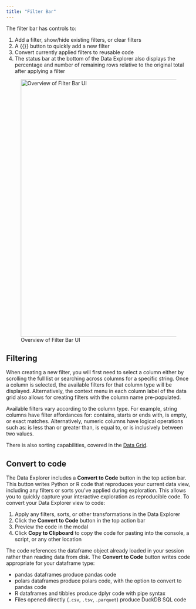 ```yaml
---
title: "Filter Bar"
---
```


The filter bar has controls to:

1. Add a filter, show/hide existing filters, or clear filters
2. A {{<fa plus>}} button to quickly add a new filter
3. Convert currently applied filters to reusable code
4. The status bar at the bottom of the Data Explorer also displays the
   percentage and number of remaining rows relative to the original total after
   applying a filter

![Overview of Filter Bar UI](images/data-explorer-filter-ui.png){width=700 fig-alt="Data explorer with active filters: 'year = 2013' and 'month >= 2.' Displays 309,772 rows of data across 19 columns. Options visible include 'Add Filter,' 'Hide Filters,' and 'Clear Filters.' A summary below indicates a large data set."}

## Filtering

When creating a new filter, you will first need to select a column either by
scrolling the full list or searching across columns for a specific string. Once
a column is selected, the available filters for that column type will be
displayed. Alternatively, the context menu in each column label of the data grid
also allows for creating filters with the column name pre-populated.

Available filters vary according to the column type. For example, string columns
have filter affordances for: contains, starts or ends with, is empty, or exact
matches. Alternatively, numeric columns have logical operations such as: is less
than or greater than, is equal to, or is inclusively between two values.

There is also sorting capabilities, covered in the [Data Grid](data-explorer-data-grid.qmd).

<!-- vale Posit.Headings = NO -->
## Convert to code
<!-- vale Posit.Headings = Yes -->

The Data Explorer includes a **Convert to Code** button in the top action bar. 
This button writes Python or R code that reproduces your current data view, including any filters or sorts you've applied during exploration.
This allows you to quickly capture your interactive exploration as reproducible code.
To convert your Data Explorer view to code:

1. Apply any filters, sorts, or other transformations in the Data Explorer
2. Click the **Convert to Code** button in the top action bar
3. Preview the code in the modal
4. Click **Copy to Clipboard** to copy the code for pasting into the console, a script, or any other location

The code references the dataframe object already loaded in your session rather than reading data from disk.
The **Convert to Code** button writes code appropriate for your dataframe type:

- pandas dataframes produce pandas code
- polars dataframes produce polars code, with the option to convert to pandas code
- R dataframes and tibbles produce dplyr code with pipe syntax
- Files opened directly (`.csv`, `.tsv`, `.parquet`) produce DuckDB SQL code